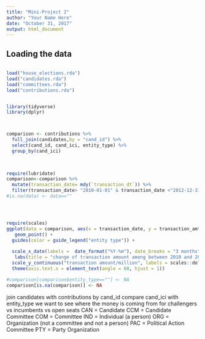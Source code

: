 ```yaml
---
title: "Mini-Project 2"
author: "Your Name Here"
date: "October 31, 2017"
output: html_document
---
```



## Loading the data

```r

```

```r
load("house_elections.rda")
load("candidates.rda")
load("committees.rda")
load("contributions.rda")


library(tidyverse)
library(dplyr)



comparison <- contributions %>%
  full_join(candidates,by = "cand_id") %>% 
  select(cand_id, cand_ici, entity_type) %>%
  group_by(cand_ici) 
  
 

require(lubridate)
comparison<-comparison %>%
  mutate(transaction_date= mdy(`transaction_dt`)) %>%
  filter(transaction_date> "2010-01-01" & transaction_date <"2012-12-31")
#is.na(data) <- data==""




require(scales)
ggplot(data = comparison, aes(x = transaction_date, y = transaction_amt/1000000, color = entity_type)) +  
   geom_point() +
  guides(color = guide_legend("entity type")) +
 
  scale_x_date(labels =  date_format("%Y-%m"), date_breaks = "3 months") +
   labs(title = "change of transaction amount among between 2010 and 2012 on different entity type") +
  scale_y_continuous("transaction amount/million", labels = scales::dollar) +
  theme(axis.text.x = element_text(angle = 60, hjust = 1))
```

```r
#comparison[comparison$entity_type==""] <- NA
comparison[is.na(comparison)] <- NA
```

join candidates with contributions by cand_id
compare cand_ici with entity_type
we want to see where the money is coming from for challengers vs incumbents vs open seats CAN = Candidate
CCM = Candidate Committee
COM = Committee
IND = Individual (a person)
ORG = Organization (not a committee and not a person)
PAC = Political Action Committee
PTY = Party Organization

  
